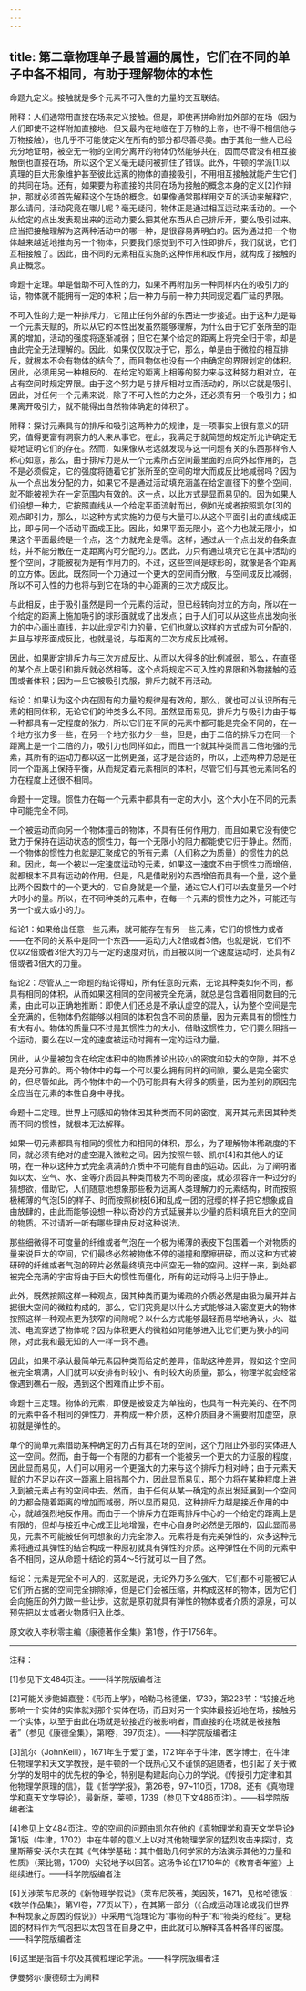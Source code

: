 ```yaml
---
---
---
```

title: 第二章物理单子最普遍的属性，它们在不同的单子中各不相同，有助于理解物体的本性
---




命题九定义。接触就是多个元素不可入性的力量的交互联结。

附释：人们通常用直接在场来定义接触。但是，即使再拼命附加外部的在场（因为人们即使不这样附加直接地、但又最内在地临在于万物的上帝，也不得不相信他与万物接触），也几乎不可能使定义在所有的部分都尽善尽美。由于其他一些人已经充分地证明，被空无一物的空间分离开的物体仍然能够共在，因而尽管没有相互接触倒也直接在场，所以这个定义毫无疑问被抓住了错误。此外，牛顿的学派[1]以真理的巨大形象维护甚至彼此远离的物体的直接吸引，不用相互接触就能产生它们的共同在场。还有，如果要为称直接的共同在场为接触的概念本身的定义[2]作辩护，那就必须首先解释这个在场的概念。如果像通常那样用交互的活动来解释它，那么请问，活动究竟在哪儿呢？毫无疑问，物体正是通过相互运动来活动的。一个从给定的点出发表现出来的运动力要么把其他东西从自己排斥开，要么吸引过来。应当把接触理解为这两种活动中的哪一种，是很容易弄明白的。因为通过把一个物体越来越近地推向另一个物体，只要我们感觉到不可入性即排斥，我们就说，它们互相接触了。因此，由不同的元素相互实施的这种作用和反作用，就构成了接触的真正概念。

命题十定理。单是借助不可入性的力，如果不再附加另一种同样内在的吸引力的话，物体就不能拥有一定的体积；后一种力与前一种力共同规定着广延的界限。

不可入性的力是一种排斥力，它阻止任何外部的东西进一步接近。由于这种力是每一个元素天赋的，所以从它的本性出发虽然能够理解，为什么由于它扩张所至的距离的增加，活动的强度将逐渐减弱；但它在某个给定的距离上将完全归于零，却是由此完全无法理解的。因此，如果仅仅取决于它，那么，单是由于微粒的相互排斥，就根本不会有物体的结合了，而且物体也没有一个由确定的界限划定的体积。因此，必须用另一种相反的、在给定的距离上相等的努力来与这种努力相对立，在占有空间时规定界限。由于这个努力是与排斥相对立而活动的，所以它就是吸引。因此，对任何一个元素来说，除了不可入性的力之外，还必须有另一个吸引力；如果离开吸引力，就不能得出自然物体确定的体积了。

附释：探讨元素具有的排斥和吸引这两种力的规律，是一项事实上很有意义的研究，值得更富有洞察力的人来从事它。在此，我满足于就简短的规定所允许确定无疑地证明它们的存在。然而，如果像从老远就发现与这一问题有关的东西那样令人称心如意，那么，由于排斥力是从一个元素所占空间最里面的点向外起作用的，岂不是必须假定，它的强度将随着它扩张所至的空间的增大而成反比地减弱吗？因为从一个点出发分配的力，如果它不是通过活动填充涵盖在给定直径下的整个空间，就不能被视为在一定范围内有效的。这一点，以此方式是显而易见的。因为如果人们设想一种力，它按照直线从一个给定平面流射而出，例如光或者按照凯尔[3]的观点即引力，那么，以这种方式实施的力便与大量可以从这个平面引出的直线成正比，即与同一个活动平面成正比。因此，如果平面无限小，这个力也就无限小，如果这个平面最终是一个点，这个力就完全是零。这样，通过从一个点出发的各条直线，并不能分散在一定距离内可分配的力。因此，力只有通过填充它在其中活动的整个空间，才能被视为是有作用力的。不过，这些空间是球形的，就像是各个距离的立方体。因此，既然同一个力通过一个更大的空间而分散，与空间成反比减弱，所以不可入性的力也将与到它在场的中心距离的三次方成反比。

与此相反，由于吸引虽然是同一个元素的活动，但已经转向对立的方向，所以在一个给定的距离上施加吸引的球形面就成了出发点；由于人们可以从这些点出发向张力的中心画出直线，并以此规定引力的量，它们也就以这样的方式成为可分配的，并且与球形面成反比，也就是说，与距离的二次方成反比减弱。

因此，如果断定排斥力与三次方成反比、从而以大得多的比例减弱，那么，在直径的某个点上吸引和排斥就必然相等。这个点将规定不可入性的界限和外物接触的范围或者体积；因为一旦它被吸引克服，排斥力就不再活动。

结论：如果认为这个内在固有的力量的规律是有效的，那么，就也可以认识所有元素的相同体积，无论它们的种类多么不同。虽然显而易见，排斥力与吸引力由于每一种都具有一定程度的张力，所以它们在不同的元素中都可能是完全不同的，在一个地方张力多一些，在另一个地方张力少一些，但是，由于二倍的排斥力在同一个距离上是一个二倍的力，吸引力也同样如此，而且一个就其种类而言二倍地强的元素，其所有的运动力都以这一比例更强，这才是合适的，所以，上述两种力总是在同一个距离上保持平衡，从而规定着元素相同的体积，尽管它们与其他元素同名的力在程度上还很不相同。

命题十一定理。惯性力在每一个元素中都具有一定的大小，这个大小在不同的元素中可能完全不同。

一个被运动而向另一个物体撞击的物体，不具有任何作用力，而且如果它没有使它致力于保持在运动状态的惯性力，每一个无限小的阻力都能使它归于静止。然而，一个物体的惯性力也就是汇聚成它的所有元素（人们称之为质量）的惯性力的总和。因此，每一个被以一定速度运动的元素，如果这一速度不由于惯性力而增倍，就都根本不具有运动的作用。但是，凡是借助别的东西增倍而具有一个量，这个量比两个因数中的一个更大的，它自身就是一个量，通过它人们可以去度量另一个时大时小的量。所以，在不同种类的元素中，在每一个元素的惯性力之外，可能还有另一个或大或小的力。

结论1：如果给出任意一些元素，就可能存在有另一些元素，它们的惯性力或者——在不同的关系中是同一个东西——运动力大2倍或者3倍，也就是说，它们不仅以2倍或者3倍大的力与一定的速度对抗，而且被以同一个速度运动时，还具有2倍或者3倍大的力量。

结论2：尽管从上一命题的结论得知，所有任意的元素，无论其种类如何不同，都具有相同的体积，从而如果这相同的空间被完全充满，就总是包含着相同数目的元素，由此可以正确地推断：即使人们还总是不承认虚空的混入，认为整个空间是完全充满的，但物体仍然能够以相同的体积包含不同的质量，因为元素具有的惯性力有大有小。物体的质量只不过是其惯性力的大小，借助这惯性力，它们要么阻挡一个运动，要么在以一定的速度被运动时拥有一定的运动力量。

因此，从少量被包含在给定体积中的物质推论出较小的密度和较大的空隙，并不总是充分可靠的。两个物体中的每一个可以要么拥有同样的间隙，要么是完全密实的，但尽管如此，两个物体中的一个仍可能具有大得多的质量，因为差别的原因完全应当在元素的本性自身中寻找。

命题十二定理。世界上可感知的物体因其种类而不同的密度，离开其元素因其种类而不同的惯性，就根本无法解释。

如果一切元素都具有相同的惯性力和相同的体积，那么，为了理解物体稀疏度的不同，就必须有绝对的虚空混入微粒之间。因为按照牛顿、凯尔[4]和其他人的证明，在一种以这种方式完全填满的介质中不可能有自由的运动。因此，为了阐明诸如以太、空气、水、金等介质因其种类而极为不同的密度，就必须容许一种过分的猜想欲，借助它，人们随意地想象那些极为远离人类理解力的元素结构，时而按照极稀薄的气泡[5]的样子、时而按照树枝[6]和乱成一团的冠缨的样子把它想象成自由放肆的，由此而能够设想一种以奇妙的方式延展并以少量的质料填充巨大的空间的物质。不过请听一听有哪些理由反对这种说法。

那些细微得不可度量的纤维或者气泡在一个极为稀薄的表皮下包围着一个对物质的量来说巨大的空间，它们最终必然被物体不停的碰撞和摩擦研碎，而以这种方式被研碎的纤维或者气泡的碎片必然最终填充中间空无一物的空间。这样一来，到处都被完全充满的宇宙将由于巨大的惯性而僵化，所有的运动将马上归于静止。

此外，既然按照这样一种观点，因其种类而更为稀疏的介质必然是由极为展开并占据很大空间的微粒构成的，那么，它们究竟是以什么方式能够进入密度更大的物体按照这样一种观点更为狭窄的间隙呢？以什么方式能够最轻而易举地确认，火、磁流、电流穿透了物体呢？因为体积更大的微粒如何能够进入比它们更为狭小的间隙，对此我和最无知的人一样一窍不通。

因此，如果不承认最简单元素因种类而给定的差异，借助这种差异，假如这个空间被完全填满，人们就可以安排有时较小、有时较大的质量，那么，物理学就会经常像遇到礁石一般，遇到这个困难而止步不前。

命题十三定理。物体的元素，即便是被设定为单独的，也具有一种完美的、在不同的元素中各不相同的弹性力，并构成一种介质，这种介质自身不需要附加虚空，原初就是弹性的。

单个的简单元素借助某种确定的力占有其在场的空间，这个力阻止外部的实体进入这一空间。然而，由于每一个有限的力都有一个能被另一个更大的力征服的程度，因此显而易见，人们可以用另一个更强大的力来与这个排斥力相对峙；由于元素天赋的力不足以在这一距离上阻挡那个力，因此显而易见，那个力将在某种程度上进入到被元素占有的空间中去。然而，由于任何从某一确定的点出发延展到一个空间的力都会随着距离的增加而减弱，所以显而易见，这种排斥力越是接近作用的中心，就越强烈地反作用。而由于一个排斥力在距离排斥中心的一个给定的距离上是有限的，但却与接近中心成正比地增强，在中心自身时必然是无限的，因此显而易见，元素不可能被任何可想象的力完全渗入。元素将是有完美弹性的，众多这种元素将通过其弹性的结合构成一种原初就具有弹性的介质。这种弹性在不同的元素中各不相同，这从命题十结论的第4～5行就可以一目了然。

结论：元素是完全不可入的，这就是说，无论外力多么强大，它们都不可能被它从它们所占据的空间完全排除掉，但是它们会被压缩，并构成这样的物体，因为它们会向施压的外力做一些让步。这就是原初就具有弹性的物体或者介质的源泉，可以预先把以太或者火物质归入此类。

原文收入李秋零主编《康德著作全集》第1卷，作于1756年。



***



注释：

[1]参见下文484页注。——科学院版编者注

[2]可能关涉鲍姆嘉登：《形而上学》，哈勒马格德堡，1739，第223节：“较接近地影响一个实体的实体就对那个实体在场，而且对另一个实体最接近地在场，接触另一个实体，以至于由此在场就是较接近的被影响者，而直接的在场就是被接触者”（参见《康德全集》，第I卷，397页注）。——科学院版编者注

[3]凯尔（JohnKeill），1671年生于爱丁堡，1721年卒于牛津，医学博士，在牛津任物理学和天文学教授，是牛顿的一个既热心又不谨慎的追随者，也引起了关于微分学的发明中的优先权的争论，特别是构建起向心力的学说。《传授引力定律和其他物理学原理的信》，载《哲学学报》，第26卷，97~110页，1708。还有《真物理学和真天文学导论》，最新版，莱顿，1739（参见下文486页注）。——科学院版编者注

[4]参见上文484页注。空的空间的问题由凯尔在他的《真物理学和真天文学导论》第1版（牛津，1702）中在牛顿的意义上以对其他物理学家的猛烈攻击来探讨，克里斯蒂安·沃尔夫在其《气体学基础：其中借助几何学家的方法演示其他的力量和性质》（莱比锡，1709）尖锐地予以回答。这场争论在1710年的《教育者年鉴》上继续进行。——科学院版编者注

[5]关涉莱布尼茨的《新物理学假说》（莱布尼茨著，美因茨，1671，见格哈德版：《数学作品集》，第VI卷，77页以下），在其第一部分（《合成运动理论或我们世界种种现象之原因的假说》）中采用气泡理论为“事物的种子”和“物类的经线”。更稳固的材料作为气泡把以太包含在自身之中，由此就可以解释其各种各样的密度。——科学院版编者注

[6]这里是指笛卡尔及其微粒理论学派。——科学院版编者注





伊曼努尔·康德硕士为阐释
